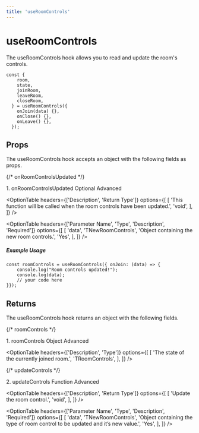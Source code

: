 ```yaml
---
title: 'useRoomControls'
---
```



# useRoomControls

The useRoomControls hook allows you to read and update the room's controls.

```tsx
const {
    room,
    state,
    joinRoom,
    leaveRoom,
    closeRoom,
  } = useRoomControls({
    onJoin(data) {},
    onClose() {},
    onLeave() {},
  });
```


## Props
The useRoomControls hook accepts an object with the following fields as props.

{/* onRoomControlsUpdated */}
<div className="flex mt-5">
    <span className="font-mono font-semibold">1. onRoomControlsUpdated</span>
    <span className="ml-2">
        <Pill>Optional</Pill>
    </span>
    <span className="ml-2">
        <Pill>Advanced</Pill>
    </span>
</div>

<OptionTable
  headers={['Description', 'Return Type']}
  options={[
    [
      'This function will be called when the room controls have been updated.',
      'void',
    ],
  ]}
/>

<OptionTable
  headers={['Parameter Name', 'Type', 'Description', 'Required']}
  options={[
    [
      'data',
      'TNewRoomControls',
      'Object containing the new room controls.',
      'Yes',
    ],
  ]}
/>

##### Example Usage

```tsx
const roomControls = useRoomControls({ onJoin: (data) => {
	console.log("Room controls updated!");
	console.log(data);
    // your code here
}});
```

## Returns
The useRoomControls hook returns an object with the following fields.

{/* roomControls */}
<div className="flex mt-5">
    <span className="font-mono font-semibold">1. roomControls</span>
    <span className="ml-2">
        <Pill>Object</Pill>
    </span>
    <span className="ml-2">
        <Pill>Advanced</Pill>
    </span>
</div>

<OptionTable
  headers={['Description', 'Type']}
  options={[
    [
      'The state of the currently joined room.',
      'TRoomControls',
    ],
  ]}
/>

{/* updateControls */}
<div className="flex mt-5">
    <span className="font-mono font-semibold">2. updateControls</span>
    <span className="ml-2">
        <Pill>Function</Pill>
    </span>
    <span className="ml-2">
        <Pill>Advanced</Pill>
    </span>
</div>

<OptionTable
  headers={['Description', 'Return Type']}
  options={[
    [
      'Update the room control.',
      'void',
    ],
  ]}
/>

<OptionTable
  headers={['Parameter Name', 'Type', 'Description', 'Required']}
  options={[
    [
      'data',
      'TNewRoomControls',
      'Object containing the type of room control to be updated and it’s new value.',
      'Yes',
    ],
  ]}
/>
